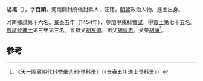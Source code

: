 '''胡福'''（{{bd|1428年||？}}），字'''百順'''，河南開封府儀封縣人，匠籍，[[明朝|明朝]]政治人物。進士出身。

河南鄉試第十六名。[[景泰|景泰]]五年（1454年），參加甲戌科[[會試|會試]]，得[[貢士|貢士]]第七十五名。[[殿試|殿試]]登[[進士|進士]]第三甲第三名。曾祖父[[胡友道|胡友道]]。祖父[[胡智忠|胡智忠]]。父亲[[胡讓|胡讓]]<ref>《天一阁藏明代科举录选刊·登科录》（《景泰五年进士登科录》）</ref>。

==参考==
{{reflist}}
{{明朝人物小作品}}
{{景泰五年甲戌科殿試金榜}}